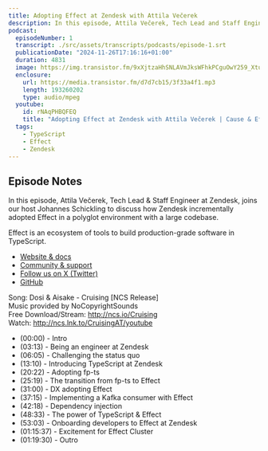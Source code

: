 ```yaml
---
title: Adopting Effect at Zendesk with Attila Večerek
description: In this episode, Attila Večerek, Tech Lead and Staff Engineer at Zendesk, joins our host Johannes Schickling to discuss how Zendesk incrementally adopted Effect in a polyglot environment with a large codebase.
podcast:
  episodeNumber: 1
  transcript: ./src/assets/transcripts/podcasts/episode-1.srt
  publicationDate: "2024-11-26T17:16:16+01:00"
  duration: 4831
  image: https://img.transistor.fm/9xXjtzaHhSNLAVmJksWFhkPCguOwY259_XtuATBPBDs/rs:fill:3000:3000:1/q:60/aHR0cHM6Ly9pbWct/dXBsb2FkLXByb2R1/Y3Rpb24udHJhbnNp/c3Rvci5mbS83Yzg0/YWNmYzkyZGUxNDk2/OWFlZTYwODM1OWQy/ZjI0NC5wbmc.jpg
  enclosure:
    url: https://media.transistor.fm/d7d7cb15/3f33a4f1.mp3
    length: 193260202
    type: audio/mpeg
  youtube:
    id: rNAqPHBQFEQ
    title: "Adopting Effect at Zendesk with Attila Večerek | Cause & Effect #1"
  tags:
    - TypeScript
    - Effect
    - Zendesk
---
```


## Episode Notes

In this episode, Attila Večerek, Tech Lead & Staff Engineer at Zendesk,
joins our host Johannes Schickling to discuss how Zendesk incrementally adopted
Effect in a polyglot environment with a large codebase.

Effect is an ecosystem of tools to build production-grade software in TypeScript.

- [Website & docs](https://effect.website)
- [Community & support](https://discord.gg/effect-ts)
- [Follow us on X (Twitter)](https://twitter.com/EffectTS_)
- [GitHub](https://github.com/Effect-TS)

Song: Dosi & Aisake - Cruising \[NCS Release\]<br/>
Music provided by NoCopyrightSounds<br/>
Free Download/Stream: http://ncs.io/Cruising<br/>
Watch: http://ncs.lnk.to/CruisingAT/youtube

- (00:00) - Intro
- (03:13) - Being an engineer at Zendesk
- (06:05) - Challenging the status quo
- (13:10) - Introducing TypeScript at Zendesk
- (20:22) - Adopting fp-ts
- (25:19) - The transition from fp-ts to Effect
- (31:00) - DX adopting Effect
- (37:15) - Implementing a Kafka consumer with Effect
- (42:18) - Dependency injection
- (48:33) - The power of TypeScript & Effect
- (53:03) - Onboarding developers to Effect at Zendesk
- (01:15:37) - Excitement for Effect Cluster
- (01:19:30) - Outro

